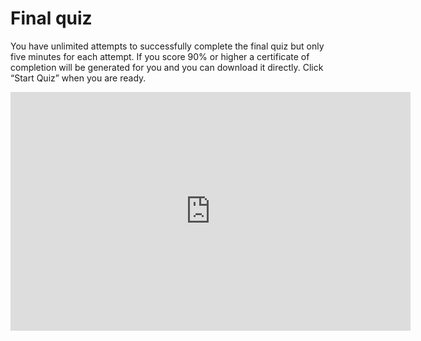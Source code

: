 # Final quiz {-}

::: mainfontFormat
You have unlimited attempts to successfully complete the final quiz but only five minutes for each attempt. If you score 90% or higher a certificate of completion will be generated for you and you can download it directly. Click “Start Quiz” when you are ready.

:::


<iframe src="https://sa1987.github.io/AgapeQuiz/?embedded=true" width="640" height="382" frameborder="0" marginheight="0" marginwidth="0">Loading…</iframe>

<!-- <iframe src="https://docs.google.com/forms/d/e/1FAIpQLSeuvtrZKCvPEQdbyXgVIyElS7tfNoz999fhu0ZXbfn9ebNgAg/viewform?embedded=true" width="640" height="382" frameborder="0" marginheight="0" marginwidth="0">Loading…</iframe> -->

 